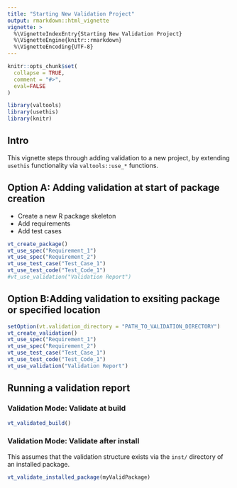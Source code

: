 ```yaml
---
title: "Starting New Validation Project"
output: rmarkdown::html_vignette
vignette: >
  %\VignetteIndexEntry{Starting New Validation Project}
  %\VignetteEngine{knitr::rmarkdown}
  %\VignetteEncoding{UTF-8}
---
```


```r
knitr::opts_chunk$set(
  collapse = TRUE,
  comment = "#>",
  eval=FALSE
)
```

```r
library(valtools)
library(usethis)
library(knitr)
```

## Intro

This vignette steps through adding validation to a new project, by extending `usethis` 
functionality via `valtools::use_*` functions.

## Option A: Adding validation at start of package creation

- Create a new R package skeleton
- Add requirements
- Add test cases

```r
vt_create_package()
vt_use_spec("Requirement_1")
vt_use_spec("Requirement_2")
vt_use_test_case("Test_Case_1")
vt_use_test_code("Test_Code_1")
#vt_use_validation("Validation Report")
```

## Option B:Adding validation to exsiting package or specified location

```r
setOption(vt.validation_directory = "PATH_TO_VALIDATION_DIRECTORY")
vt_create_validation()
vt_use_spec("Requirement_1")
vt_use_spec("Requirement_2")
vt_use_test_case("Test_Case_1")
vt_use_test_code("Test_Code_1")
vt_use_validation("Validation Report")
```

## Running a validation report

### Validation Mode: Validate at build

```r
vt_validated_build()
```

### Validation Mode: Validate after install

This assumes that the validation structure exists via the `inst/` directory of 
an installed package.

```r
vt_validate_installed_package(myValidPackage)
```
